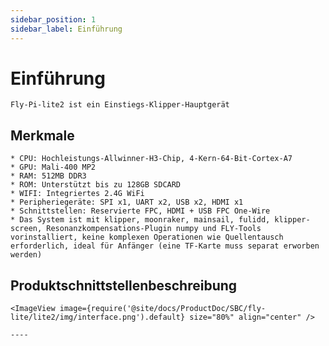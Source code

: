 ```yaml
---
sidebar_position: 1
sidebar_label: Einführung
---
```



# Einführung

    Fly-Pi-lite2 ist ein Einstiegs-Klipper-Hauptgerät

## Merkmale

    * CPU: Hochleistungs-Allwinner-H3-Chip, 4-Kern-64-Bit-Cortex-A7
    * GPU: Mali-400 MP2
    * RAM: 512MB DDR3
    * ROM: Unterstützt bis zu 128GB SDCARD
    * WIFI: Integriertes 2.4G WiFi
    * Peripheriegeräte: SPI x1, UART x2, USB x2, HDMI x1
    * Schnittstellen: Reservierte FPC, HDMI + USB FPC One-Wire
    * Das System ist mit klipper, moonraker, mainsail, fulidd, klipper-screen, Resonanzkompensations-Plugin numpy und FLY-Tools vorinstalliert, keine komplexen Operationen wie Quellentausch erforderlich, ideal für Anfänger (eine TF-Karte muss separat erworben werden)

## Produktschnittstellenbeschreibung

    <ImageView image={require('@site/docs/ProductDoc/SBC/fly-lite/lite2/img/interface.png').default} size="80%" align="center" />

    ----